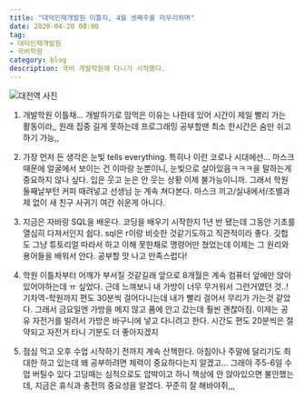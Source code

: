 ```yaml
---
title: "대덕인재개발원 이틀차, 4월 셋째주를 마무리하며"
date: 2020-04-20 08:00
tag:
- 대덕인재개발원
- 국비학원
category: blog
description: 국비 개발학원에 다니기 시작했다.
---
```


![대전역 사진](/images/blog/d1.jpeg)

1. 개발학원 이틀채... 개발하기로 맘먹은 이유는 나한테 있어 시간이 제일 빨리 가는 활동이라,, 원래 집중 길게 못하는데 프로그래밍 공부할땐 최소 한시간은 숨만 쉬고 하기 가능,,

2. 가장 먼저 든 생각은 눈빛 tells everything. 특히나 이런 코로나 시대에선... 마스크때문에 얼굴에서 보이는 건 이마랑 눈뿐이니, 눈빛으로 살아있음ㅋㅋㅋ을 말하는게 중요하지 않나 싶다. 입은 웃고 눈은 안 웃는 상황 이제 불가능이니까. 그래서 학원 둘째날부턴 커피 때려넣고 선생님 눈 계속 쳐다본다. 마스크 끼고/실내에서/조별과제 없이 새 친구 사귀기 여간 쉬운게 아니다.

3. 지금은 자바랑 SQL을 배운다. 코딩을 배우기 시작한지 1년 반 됐는데 그동안 기초를 열심히 다져서인지 쉽다. sql은 r이랑 비슷한 것같기도하고 직관적이라 좋다. 깃헙도 그냥 튜토리얼 따라서 하고 이해 못한채로 명령어만 쳤었는데 이제는 그 원리와 용어들을 배워서 안다. 공부할 맛 나고 만족스럽다! 

4. 학원 이틀차부터 어깨가 부서질 것같길래 앞으로 8개월은 계속 컴퓨터 앞에만 앉아있어야하는데 ㅠ 싶었다. 근데 느껴보니 내 가방이 너무 무거워서 그런거였던 것..! 기차역-학원까지 편도 30분씩 걸어다니는데 내가 빨리 걸어서 무리가 가는것 같았다. 그래서 금요일엔 가방을 메지 않고 품에 안고 갔는데 훨씬 괜찮아짐. 이제는 공유 자전거를 빌려서 가방은 바구니에 넣고 다니려고 한다. 시간도 편도 20분씩은 절약되고 자전거 타니 기분도 더 좋아지겠지

5. 점심 먹고 오후 수업 시작하기 전까지 계속 산책한다. 아침이나 주말에 달리기도 최대한 하고 있는데 왜 공부하려면 체력이 중요하다는지 알겠고... 그래야 주5-6일 수업 버틸수 있다 고딩때는 심적으로도 압박이고 하니 책상에 안 앉아있으면 불안했는데, 지금은 휴식과 충전의 중요성을 알겠다. 꾸준히 잘 해바야쥐,,,